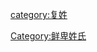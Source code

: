 {{Catnav|頁面分類|...|系譜學|姓氏|依語言分類姓氏|漢字姓氏|複姓}}

{{Catmore}}

{{DEFAULTSORT:Zhangsun長孫}}
[[category:复姓|category:复姓]]
[[Category:鲜卑姓氏|Category:鲜卑姓氏]]